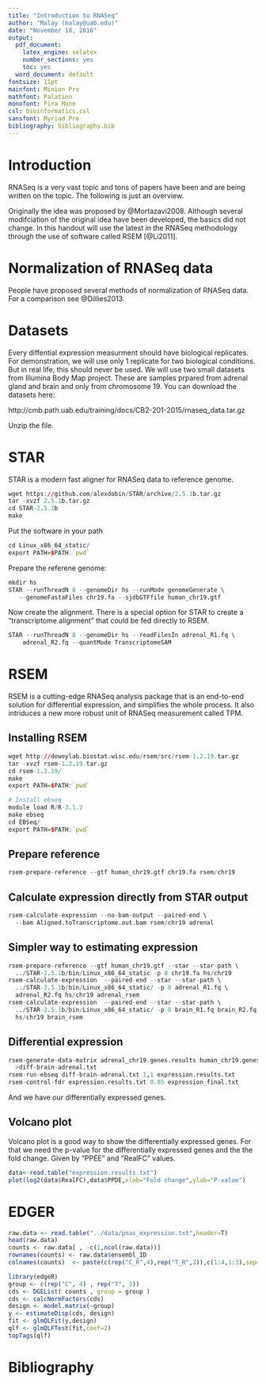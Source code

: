 ```yaml
---
title: "Introduction to RNASeq"
author: "Malay (malay@uab.edu)"
date: "November 18, 2016"
output:
  pdf_document:
    latex_engine: xelatex
    number_sections: yes
    toc: yes
  word_document: default
fontsize: 11pt
mainfont: Minion Pro
mathfont: Palatino
monofont: Fira Mono
csl: bioinformatics.csl
sansfont: Myriad Pro
bibliography: bibliography.bib
---
```


# Introduction

RNASeq is a very vast topic and tons of papers have been and are being written on the topic. The following is just an overview.

Originally the idea was proposed by @Mortazavi2008. Although several modifciation of the original idea have been developed, the basics did not change. In this handout will use the latest in the RNASeq methodology through the use of software called RSEM [@Li2011]. 



# Normalization of RNASeq data

People have proposed several methods of normalization of RNASeq data. For a comparison see @Dillies2013. 

# Datasets

Every diffential expression measurment should have biological replicates. For demonstration, we will use only 1 replicate for two biological conditions. But in real life, this should never be used. We will use two small datasets from Illumina Body Map project. These are samples prpared from adrenal gland and brain and only from chromosome 19. You can download the datasets here:

http://cmb.path.uab.edu/training/docs/CB2-201-2015/rnaseq_data.tar.gz

Unzip the file.

# STAR
STAR is a modern fast aligner for RNASeq data to reference genome. 

```r
wget https://github.com/alexdobin/STAR/archive/2.5.1b.tar.gz
tar -xvzf 2.5.1b.tar.gz
cd STAR-2.5.1b
make
```

Put the software in your path

```r
cd Linux_x86_64_static/
export PATH=$PATH:`pwd`
```

Prepare the referene genome:

```r
mkdir hs
STAR --runThreadN 8 --genomeDir hs --runMode genomeGenerate \
   --genomeFastaFiles chr19.fa --sjdbGTFfile human_chr19.gtf
```

Now create the alignment. There is a special option for STAR to create a "transcriptome alignment" that could be fed directly to RSEM.

```r
STAR --runThreadN 8 --genomeDir hs --readFilesIn adrenal_R1.fq \
    adrenal_R2.fq --quantMode TranscriptomeSAM
```



# RSEM

RSEM is a cutting-edge RNASeq analysis package that is an end-to-end solution for differential expression, and simplifies the whole process. It also intriduces a new more robust unit of RNASeq measurement called TPM. 


## Installing RSEM

```r
wget http://deweylab.biostat.wisc.edu/rsem/src/rsem-1.2.19.tar.gz
tar -xvzf rsem-1.2.19.tar.gz
cd rsem-1.2.19/
make
export PATH=$PATH:`pwd`

# Install ebseq
module load R/R-3.1.2
make ebseq
cd EBSeq/
export PATH=$PATH:`pwd`
```

<!--
## Install Bowtie
Download Bowtie from http://sourceforge.net/projects/bowtie-bio/files/bowtie/1.1.1/

-->
## Prepare reference 

```r
rsem-prepare-reference --gtf human_chr19.gtf chr19.fa rsem/chr19
```

## Calculate expression directly from STAR output


```r
rsem-calculate-expression --no-bam-output --paired-end \
  --bam Aligned.toTranscriptome.out.bam rsem/chr19 adrenal
```

## Simpler way to estimating expression

```r
rsem-prepare-reference --gtf human_chr19.gtf --star --star-path \
  ../STAR-2.5.1b/bin/Linux_x86_64_static -p 8 chr19.fa hs/chr19
rsem-calculate-expression  --paired-end --star --star-path \
  ../STAR-2.5.1b/bin/Linux_x86_64_static/ -p 8 adrenal_R1.fq \
  adrenal_R2.fq hs/chr19 adrenal_rsem
rsem-calculate-expression  --paired-end --star --star-path \
  ../STAR-2.5.1b/bin/Linux_x86_64_static/ -p 8 brain_R1.fq brain_R2.fq \
  hs/chr19 brain_rsem
```


## Differential expression

```r
rsem-generate-data-matrix adrenal_chr19.genes.results human_chr19.genes.results \
  >diff-brain-adrenal.txt
rsem-run-ebseq diff-brain-adrenal.txt 1,1 expression.results.txt
rsem-control-fdr expression.results.txt 0.05 expression_final.txt
```

And we have our differentially expressed genes.

## Volcano plot

Volcano plot is a good way to show the differentially expressed genes. For that we need the p-value for the differentially expressed genes  and the the fold change. Given by "PPEE" and "RealFC" values.

```r
data<-read.table("expression.results.txt")
plot(log2(data$RealFC),data$PPDE,xlab="Fold change",ylab="P-value")
```

# EDGER

```r
raw.data <- read.table("../data/pnas_expression.txt",header=T)
head(raw.data)
counts <- raw.data[ , -c(1,ncol(raw.data))]
rownames(counts) <- raw.data$ensembl_ID
colnames(counts)  <- paste(c(rep("C_R",4),rep("T_R",3)),c(1:4,1:3),sep="")

library(edgeR)
group <- c(rep("C", 4) , rep("T", 3))
cds <- DGEList( counts , group = group )
cds <- calcNormFactors(cds)
design <- model.matrix(~group)
y <- estimateDisp(cds, design)
fit <- glmQLFit(y,design)
qlf <- glmQLFTest(fit,coef=2)
topTags(qlf)
```




# Bibliography